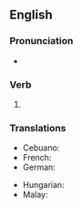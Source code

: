 ==English==
{{attention|en|This page should have a definition for the adjective sense}}

===Pronunciation===
* {{IPA|en|/ˈtæŋ.ɡəld/}}

===Verb===
{{head|en|verb form}}

# {{en-past of|tangle}}

===Translations===
{{trans-top}}
* Cebuano: {{t|ceb|gubot}}
* French: {{t+|fr|embrouillé}}
* German: {{t+|de|wirr}}
{{trans-mid}}
* Hungarian: {{t|hu|kusza}}
* Malay: {{t|ms|kusut}}
{{trans-bottom}}